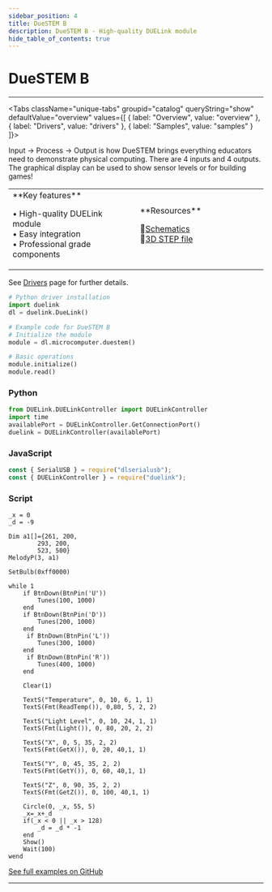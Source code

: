 ```yaml
---
sidebar_position: 4
title: DueSTEM B
description: DueSTEM B - High-quality DUELink module
hide_table_of_contents: true
---
```



# DueSTEM B

<ImageSection 
  product="mcduestem-b"
  tagline="Complete All-in-One STEM Solution"
/>

---

<Tabs className="unique-tabs" groupid="catalog" queryString="show" defaultValue="overview"
  values={[
    {
        label: "Overview",
        value: "overview"
    },
    {
        label: "Drivers",
        value: "drivers"
    },
    {
        label: "Samples",
        value: "samples"
    }
]}>

<TabItem value="overview">

Input -> Process -> Output is how DueSTEM brings everything educators need to demonstrate physical computing. There are 4 inputs and 4 outputs. The graphical display can be used to show sensor levels or for building games!

<table><td width='50%'>
**Key features**

• High-quality DUELink module<br/>
• Easy integration<br/>
• Professional grade components<br/>

</td><td width='50%'>
**Resources**
 
📄[Schematics](/sch/gdl-mcduestem-b.pdf)<br/>
🔩[3D STEP file](/3d/gdl-mcduestem-b.step)<br/>
</td></table>

</TabItem>

<TabItem value="drivers">

See [Drivers](/docs/engine/drivers) page for further details.

```python
# Python driver installation
import duelink
dl = duelink.DueLink()

# Example code for DueSTEM B
# Initialize the module
module = dl.microcomputer.duestem()

# Basic operations
module.initialize()
module.read()
```

</TabItem>

<TabItem value="samples">

### Python

```python
from DUELink.DUELinkController import DUELinkController
import time
availablePort = DUELinkController.GetConnectionPort()
duelink = DUELinkController(availablePort)
```

### JavaScript

```javascript
const { SerialUSB } = require("dlserialusb");
const { DUELinkController } = require("duelink");
```

### Script

```basic
_x = 0
_d = -9
 
Dim a1[]={261, 200, 
        293, 200,
        523, 500}
MelodyP(3, a1)

SetBulb(0xff0000)
 
while 1
    if BtnDown(BtnPin('U'))
        Tunes(100, 1000)
    end
    if BtnDown(BtnPin('D'))
        Tunes(200, 1000)
    end
     if BtnDown(BtnPin('L'))
        Tunes(300, 1000)
    end
     if BtnDown(BtnPin('R'))
        Tunes(400, 1000)
    end
 
    Clear(1) 
 
    TextS("Temperature", 0, 10, 6, 1, 1)
    TextS(Fmt(ReadTemp()), 0,80, 5, 2, 2)
 
    TextS("Light Level", 0, 10, 24, 1, 1)
    TextS(Fmt(Light()), 0, 80, 20, 2, 2)
 
    TextS("X", 0, 5, 35, 2, 2)
    TextS(Fmt(GetX()), 0, 20, 40,1, 1)
 
    TextS("Y", 0, 45, 35, 2, 2)
    TextS(Fmt(GetY()), 0, 60, 40,1, 1)
 
    TextS("Z", 0, 90, 35, 2, 2)
    TextS(Fmt(GetZ()), 0, 100, 40,1, 1)
 
    Circle(0, _x, 55, 5)
    _x=_x+_d
    if(_x < 0 || _x > 128)
        _d = _d * -1
    end
    Show()
    Wait(100)
wend 
```

[See full examples on GitHub](https://github.com/ghi-electronics/duelink-website/tree/main/static/code/samples)

</TabItem>

</Tabs>

---

<OrderSection
    product="DUELink DueSTEM B"
    partnumber="GDL-MCDUESTEM-B"
    price="$19.99"
/>
